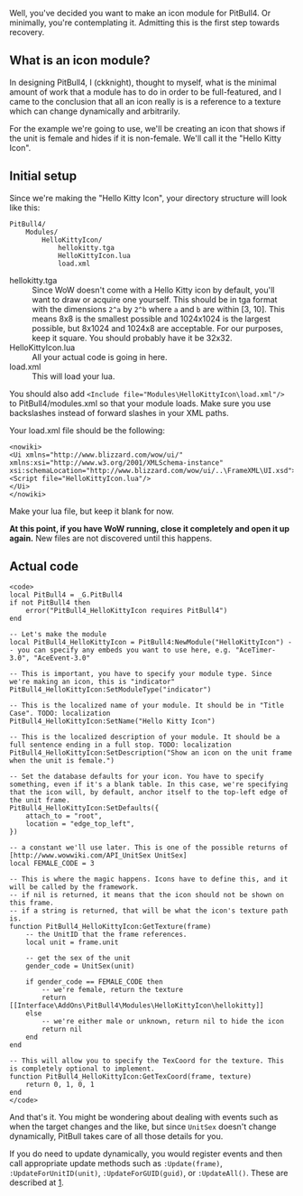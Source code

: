 Well, you've decided you want to make an icon module for PitBull4. Or minimally, you're contemplating it. Admitting this is the first step towards recovery.

== What is an icon module? ==

In designing PitBull4, I (ckknight), thought to myself, what is the minimal amount of work that a module has to do in order to be full-featured, and I came to the conclusion that all an icon really is is a reference to a texture which can change dynamically and arbitrarily.

For the example we're going to use, we'll be creating an icon that shows if the unit is female and hides if it is non-female. We'll call it the "Hello Kitty Icon".

== Initial setup ==
Since we're making the "Hello Kitty Icon", your directory structure will look like this:

 PitBull4/
     Modules/
         HelloKittyIcon/
             hellokitty.tga
             HelloKittyIcon.lua
             load.xml

; hellokitty.tga
: Since WoW doesn't come with a Hello Kitty icon by default, you'll want to draw or acquire one yourself. This should be in tga format with the dimensions <tt>2^a</tt> by <tt>2^b</tt> where <tt>a</tt> and <tt>b</tt> are within [3, 10]. This means 8x8 is the smallest possible and 1024x1024 is the largest possible, but 8x1024 and 1024x8 are acceptable. For our purposes, keep it square. You should probably have it be 32x32.
; HelloKittyIcon.lua
: All your actual code is going in here.
; load.xml
: This will load your lua.

You should also add <tt><nowiki><Include file="Modules\HelloKittyIcon\load.xml"/></nowiki></tt> to PitBull4/modules.xml so that your module loads. Make sure you use backslashes instead of forward slashes in your XML paths.

Your load.xml file should be the following:
<pre><nowiki>
<Ui xmlns="http://www.blizzard.com/wow/ui/" xmlns:xsi="http://www.w3.org/2001/XMLSchema-instance" xsi:schemaLocation="http://www.blizzard.com/wow/ui/..\FrameXML\UI.xsd">
<Script file="HelloKittyIcon.lua"/>
</Ui>
</nowiki></pre>

Make your lua file, but keep it blank for now.

'''At this point, if you have WoW running, close it completely and open it up again.''' New files are not discovered until this happens.

== Actual code ==

<pre><code>
local PitBull4 = _G.PitBull4
if not PitBull4 then
	error("PitBull4_HelloKittyIcon requires PitBull4")
end

-- Let's make the module
local PitBull4_HelloKittyIcon = PitBull4:NewModule("HelloKittyIcon") -- you can specify any embeds you want to use here, e.g. "AceTimer-3.0", "AceEvent-3.0"

-- This is important, you have to specify your module type. Since we're making an icon, this is "indicator"
PitBull4_HelloKittyIcon:SetModuleType("indicator")

-- This is the localized name of your module. It should be in "Title Case". TODO: localization
PitBull4_HelloKittyIcon:SetName("Hello Kitty Icon")

-- This is the localized description of your module. It should be a full sentence ending in a full stop. TODO: localization
PitBull4_HelloKittyIcon:SetDescription("Show an icon on the unit frame when the unit is female.")

-- Set the database defaults for your icon. You have to specify something, even if it's a blank table. In this case, we're specifying that the icon will, by default, anchor itself to the top-left edge of the unit frame.
PitBull4_HelloKittyIcon:SetDefaults({
	attach_to = "root",
	location = "edge_top_left",
})

-- a constant we'll use later. This is one of the possible returns of [http://www.wowwiki.com/API_UnitSex UnitSex]
local FEMALE_CODE = 3

-- This is where the magic happens. Icons have to define this, and it will be called by the framework.
-- if nil is returned, it means that the icon should not be shown on this frame.
-- if a string is returned, that will be what the icon's texture path is.
function PitBull4_HelloKittyIcon:GetTexture(frame)
    -- the UnitID that the frame references.
	local unit = frame.unit

	-- get the sex of the unit
	gender_code = UnitSex(unit)

	if gender_code == FEMALE_CODE then
	    -- we're female, return the texture
		return [[Interface\AddOns\PitBull4\Modules\HelloKittyIcon\hellokitty]]
	else
	    -- we're either male or unknown, return nil to hide the icon
	    return nil
	end
end

-- This will allow you to specify the TexCoord for the texture. This is completely optional to implement.
function PitBull4_HelloKittyIcon:GetTexCoord(frame, texture)
    return 0, 1, 0, 1
end
</code></pre>

And that's it. You might be wondering about dealing with events such as when the target changes and the like, but since <tt>UnitSex</tt> doesn't change dynamically, PitBull takes care of all those details for you.

If you do need to update dynamically, you would register events and then call appropriate update methods such as <tt>:Update(frame)</tt>, <tt>:UpdateForUnitID(unit)</tt>, <tt>:UpdateForGUID(guid)</tt>, or <tt>:UpdateAll()</tt>. These are described at [http://www.wowace.com/projects/pitbull4/pages/].
